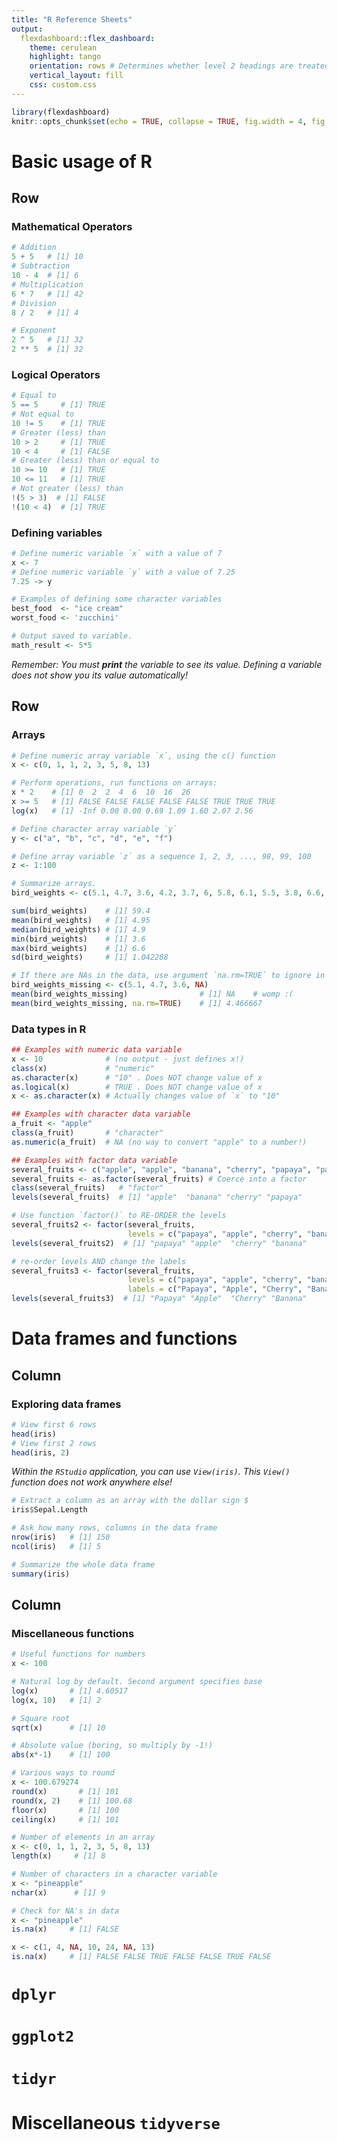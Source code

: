 ```yaml
---
title: "R Reference Sheets"
output: 
  flexdashboard::flex_dashboard:
    theme: cerulean
    highlight: tango
    orientation: rows # Determines whether level 2 headings are treated as dashboard rows or dashboard columns.
    vertical_layout: fill
    css: custom.css
---
```


```r
library(flexdashboard)
knitr::opts_chunk$set(echo = TRUE, collapse = TRUE, fig.width = 4, fig.height =3)
```

Basic usage of R
===================================== 

Row {data-height=250}
-----------------------------------------------------------------------

### Mathematical Operators
```r
# Addition
5 + 5   # [1] 10
# Subtraction
10 - 4  # [1] 6
# Multiplication
6 * 7   # [1] 42
# Division
8 / 2   # [1] 4

# Exponent
2 ^ 5   # [1] 32
2 ** 5  # [1] 32
```

### Logical Operators
```r
# Equal to
5 == 5     # [1] TRUE
# Not equal to
10 != 5    # [1] TRUE 
# Greater (less) than 
10 > 2     # [1] TRUE
10 < 4     # [1] FALSE
# Greater (less) than or equal to
10 >= 10   # [1] TRUE
10 <= 11   # [1] TRUE
# Not greater (less) than 
!(5 > 3)  # [1] FALSE
!(10 < 4)  # [1] TRUE
```


### Defining variables
```r
# Define numeric variable `x` with a value of 7
x <- 7
# Define numeric variable `y` with a value of 7.25
7.25 -> y

# Examples of defining some character variables
best_food  <- "ice cream"
worst_food <- 'zucchini'

# Output saved to variable.
math_result <- 5*5
```
*Remember: You must __print__ the variable to see its value. Defining a variable does not show you its value automatically!*

Row {data-height=500}
-----------------------------------------------------------------------

### Arrays

```r
# Define numeric array variable `x`, using the c() function
x <- c(0, 1, 1, 2, 3, 5, 8, 13)

# Perform operations, run functions on arrays:
x * 2    # [1] 0  2  2  4  6  10  16  26
x >= 5   # [1] FALSE FALSE FALSE FALSE FALSE TRUE TRUE TRUE
log(x)   # [1] -Inf 0.00 0.00 0.69 1.09 1.60 2.07 2.56

# Define character array variable `y` 
y <- c("a", "b", "c", "d", "e", "f")

# Define array variable `z` as a sequence 1, 2, 3, ..., 98, 99, 100
z <- 1:100
```


```r
# Summarize arrays.
bird_weights <- c(5.1, 4.7, 3.6, 4.2, 3.7, 6, 5.8, 6.1, 5.5, 3.8, 6.6, 4.3)

sum(bird_weights)    # [1] 59.4
mean(bird_weights)   # [1] 4.95
median(bird_weights) # [1] 4.9
min(bird_weights)    # [1] 3.6
max(bird_weights)    # [1] 6.6
sd(bird_weights)     # [1] 1.042288

# If there are NAs in the data, use argument `na.rm=TRUE` to ignore in calculations:
bird_weights_missing <- c(5.1, 4.7, 3.6, NA)
mean(bird_weights_missing)                # [1] NA    # womp :(
mean(bird_weights_missing, na.rm=TRUE)    # [1] 4.466667  
```

### Data types in R

<!--
+ Use the function `class()` to determine the type of a variable
+ Use the function `as.TYPE()` to coerce a variable to change type
  + `TYPE` is one of `numeric`, `character()`, `logical()` or `factor()`
+ Use the function `factor(..., levels=c(), labels=c())` to change factor order or labels
-->
```r
## Examples with numeric data variable
x <- 10              # (no output - just defines x!)
class(x)             # "numeric"
as.character(x)      # "10" . Does NOT change value of x
as.logical(x)        # TRUE . Does NOT change value of x
x <- as.character(x) # Actually changes value of `x` to "10"
```
```r
## Examples with character data variable
a_fruit <- "apple"
class(a_fruit)       # "character"
as.numeric(a_fruit)  # NA (no way to convert "apple" to a number!)
```
```r
## Examples with factor data variable
several_fruits <- c("apple", "apple", "banana", "cherry", "papaya", "papaya", "papaya") 
several_fruits <- as.factor(several_fruits) # Coerce into a factor
class(several_fruits)   # "factor"
levels(several_fruits)  # [1] "apple"  "banana" "cherry" "papaya"

# Use function `factor()` to RE-ORDER the levels
several_fruits2 <- factor(several_fruits,  
                          levels = c("papaya", "apple", "cherry", "banana"))
levels(several_fruits2)  # [1] "papaya" "apple"  "cherry" "banana"

# re-order levels AND change the labels
several_fruits3 <- factor(several_fruits,  
                          levels = c("papaya", "apple", "cherry", "banana"),
                          labels = c("Papaya", "Apple", "Cherry", "Banana"))
levels(several_fruits3)  # [1] "Papaya" "Apple"  "Cherry" "Banana"

```


Data frames and functions  {data-orientation=columns}
=====================================

Column
----------------------------------------------------------


### Exploring data frames


```r
# View first 6 rows
head(iris)
# View first 2 rows
head(iris, 2)
```

*Within the `RStudio` application, you can use `View(iris)`. This `View()` function does not work anywhere else!*

```r
# Extract a column as an array with the dollar sign $
iris$Sepal.Length
```


```r
# Ask how many rows, columns in the data frame
nrow(iris)   # [1] 150
ncol(iris)   # [1] 5
```

```r
# Summarize the whole data frame
summary(iris)
```


Column
----------------------------------------------------------

### Miscellaneous functions


```r
# Useful functions for numbers
x <- 100

# Natural log by default. Second argument specifies base
log(x)       # [1] 4.60517 
log(x, 10)   # [1] 2

# Square root
sqrt(x)      # [1] 10

# Absolute value (boring, so multiply by -1!)
abs(x*-1)    # [1] 100
```

```r
# Various ways to round
x <- 100.679274
round(x)       # [1] 101
round(x, 2)    # [1] 100.68
floor(x)       # [1] 100
ceiling(x)     # [1] 101
```


```r
# Number of elements in an array
x <- c(0, 1, 1, 2, 3, 5, 8, 13)
length(x)     # [1] 8
```

```r
# Number of characters in a character variable
x <- "pineapple"
nchar(x)      # [1] 9
```


```r
# Check for NA's in data
x <- "pineapple"
is.na(x)     # [1] FALSE

x <- c(1, 4, NA, 10, 24, NA, 13)
is.na(x)     # [1] FALSE FALSE TRUE FALSE FALSE TRUE FALSE
```





`dplyr`
===================================== 



`ggplot2`
===================================== 


`tidyr`
===================================== 


Miscellaneous `tidyverse`
===================================== 

